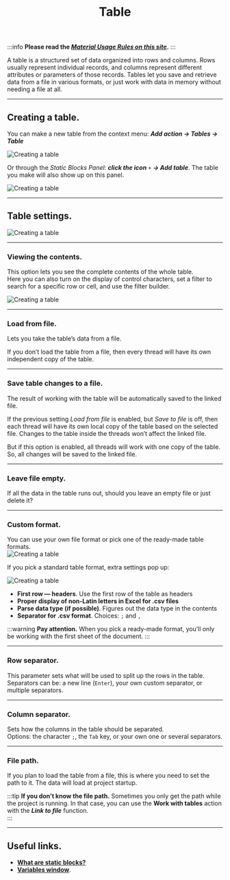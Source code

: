 ﻿---
sidebar_position: 3
title: Table
description: How to work with tables.
--- 
:::info **Please read the [*Material Usage Rules on this site*](../../Disclaimer).**
::: 

A table is a structured set of data organized into rows and columns. Rows usually represent individual records, and columns represent different attributes or parameters of those records. Tables let you save and retrieve data from a file in various formats, or just work with data in memory without needing a file at all.  
_______________________________________________ 
## Creating a table.  
You can make a new table from the context menu: ***Add action → Tables → Table***  

![Creating a table](./assets/Tables/Tables_pic1.png) 

Or through the *Static Blocks Panel*: ***click the icon*** `+` ***→ Add table***. The table you make will also show up on this panel.    

![Creating a table](./assets/Tables/Tables_pic2.png)   
_______________________________________________ 
## Table settings.  
![Creating a table](./assets/Tables/Tables_pic3.png)  
_______________________________________________ 
### Viewing the contents.  
This option lets you see the complete contents of the whole table.  
Here you can also turn on the display of control characters, set a filter to search for a specific row or cell, and use the filter builder.

![Creating a table](./assets/Tables/Tables_pic6.png) 
_______________________________________________ 
### Load from file.  
Lets you take the table’s data from a file.  

If you don’t load the table from a file, then every thread will have its own independent copy of the table.  
_______________________________________________ 
### Save table changes to a file.  
The result of working with the table will be automatically saved to the linked file.  

If the previous setting *Load from file* is enabled, but *Save to file* is off, then each thread will have its own local copy of the table based on the selected file. Changes to the table inside the threads won’t affect the linked file.  

But if this option is enabled, all threads will work with one copy of the table. So, all changes will be saved to the linked file.  
_______________________________________________ 
### Leave file empty.  
If all the data in the table runs out, should you leave an empty file or just delete it?  
_______________________________________________ 
### Custom format.  
You can use your own file format or pick one of the ready-made table formats.  
![Creating a table](./assets/Tables/Tables_pic4.png)   

If you pick a standard table format, extra settings pop up:  

![Creating a table](./assets/Tables/Tables_pic5.png)  

- **First row — headers**. Use the first row of the table as headers  
- **Proper display of non-Latin letters in Excel for .csv files**  
- **Parse data type (if possible)**. Figures out the data type in the contents  
- **Separator for .csv format**. Choices: `;` and `,`  

:::warning **Pay attention.**
When you pick a ready-made format, you’ll only be working with the first sheet of the document.
:::  
_______________________________________________ 
### Row separator. 
This parameter sets what will be used to split up the rows in the table.  
Separators can be: a new line (`Enter`), your own custom separator, or multiple separators.  
_______________________________________________ 
### Column separator.  
Sets how the columns in the table should be separated.  
Options: the character `;`, the `Tab` key, or your own one or several separators.  
_______________________________________________ 
### File path.  
If you plan to load the table from a file, this is where you need to set the path to it. The data will load at project startup.  

:::tip **If you don’t know the file path.**
Sometimes you only get the path while the project is running. In that case, you can use the **Work with tables** action with the ***Link to file*** function.  
:::  
_______________________________________________
## Useful links.  
- [**What are static blocks?**](../Static%20Block%20Panel/CommonPrinciples)  
- [**Variables window**](../../pm/Interface/Variables).